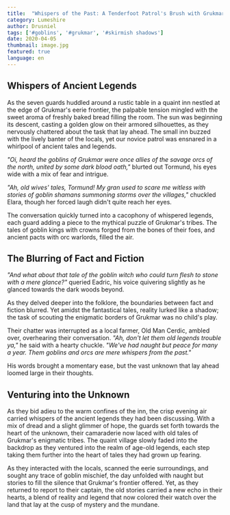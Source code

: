 ```yaml
---
title:  "Whispers of the Past: A Tenderfoot Patrol's Brush with Grukmar's Legends"
category: Lumeshire
author: Drusniel
tags: ['#goblins', '#grukmar', '#skirmish shadows']
date: 2020-04-05
thumbnail: image.jpg
featured: true
language: en
---
```


## Whispers of Ancient Legends

As the seven guards huddled around a rustic table in a quaint inn nestled at the edge of Grukmar's eerie frontier, the palpable tension mingled with the sweet aroma of freshly baked bread filling the room. The sun was beginning its descent, casting a golden glow on their armored silhouettes, as they nervously chattered about the task that lay ahead. The small inn buzzed with the lively banter of the locals, yet our novice patrol was ensnared in a whirlpool of ancient tales and legends.

*"Oi, heard the goblins of Grukmar were once allies of the savage orcs of the north, united by some dark blood oath,"* blurted out Tormund, his eyes wide with a mix of fear and intrigue.

*"Ah, old wives' tales, Tormund! My gran used to scare me witless with stories of goblin shamans summoning storms over the villages,"* chuckled Elara, though her forced laugh didn't quite reach her eyes.

The conversation quickly turned into a cacophony of whispered legends, each guard adding a piece to the mythical puzzle of Grukmar's tribes. The tales of goblin kings with crowns forged from the bones of their foes, and ancient pacts with orc warlords, filled the air.

## The Blurring of Fact and Fiction

*"And what about that tale of the goblin witch who could turn flesh to stone with a mere glance?"* queried Eadric, his voice quivering slightly as he glanced towards the dark woods beyond.

As they delved deeper into the folklore, the boundaries between fact and fiction blurred. Yet amidst the fantastical tales, reality lurked like a shadow; the task of scouting the enigmatic borders of Grukmar was no child's play.

Their chatter was interrupted as a local farmer, Old Man Cerdic, ambled over, overhearing their conversation. *"Ah, don't let them old legends trouble ya,"* he said with a hearty chuckle. *"We've had naught but peace for many a year. Them goblins and orcs are mere whispers from the past."*

His words brought a momentary ease, but the vast unknown that lay ahead loomed large in their thoughts.

## Venturing into the Unknown

As they bid adieu to the warm confines of the inn, the crisp evening air carried whispers of the ancient legends they had been discussing. With a mix of dread and a slight glimmer of hope, the guards set forth towards the heart of the unknown, their camaraderie now laced with old tales of Grukmar's enigmatic tribes. The quaint village slowly faded into the backdrop as they ventured into the realm of age-old legends, each step taking them further into the heart of tales they had grown up fearing.

As they interacted with the locals, scanned the eerie surroundings, and sought any trace of goblin mischief, the day unfolded with naught but stories to fill the silence that Grukmar's frontier offered. Yet, as they returned to report to their captain, the old stories carried a new echo in their hearts, a blend of reality and legend that now colored their watch over the land that lay at the cusp of mystery and the mundane.